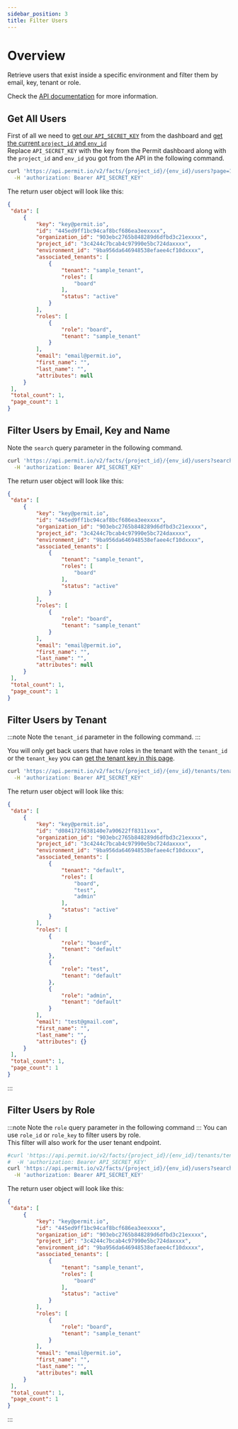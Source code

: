```yaml
---
sidebar_position: 3
title: Filter Users 
---
```


# Overview

Retrieve users that exist inside a specific environment and filter them by email, key, tenant or role.

Check the [API documentation](https://api.permit.io/v2/redoc#tag/Users/operation/list_users) for more information.

## Get All Users

First of all we need to [get our `API_SECRET_KEY`](/api/api-with-cli/#get-your-api-key) from the dashboard and [get the current `project_id` and `env_id`](/api/examples/get-project-and-env)<br/>
Replace `API_SECRET_KEY` with the key from the Permit dashboard along with the `project_id` and `env_id` you got from the API in the following command.

```bash
curl 'https://api.permit.io/v2/facts/{project_id}/{env_id}/users?page=1&per_page=10' \
  -H 'authorization: Bearer API_SECRET_KEY'
```
The return user object will look like this:
```json
{
 "data": [
     {
         "key": "key@permit.io",
         "id": "445ed9ff1bc94caf8bcf686ea3eexxxx",
         "organization_id": "903ebc2765b848289d6dfbd3c21exxxx",
         "project_id": "3c4244c7bcab4c97990e5bc724daxxxx",
         "environment_id": "9ba956da646948538efaee4cf10dxxxx",
         "associated_tenants": [
             {
                 "tenant": "sample_tenant",
                 "roles": [
                     "board"
                 ],
                 "status": "active"
             }
         ],
         "roles": [
             {
                 "role": "board",
                 "tenant": "sample_tenant"
             }
         ],
         "email": "email@permit.io",
         "first_name": "",
         "last_name": "",
         "attributes": null
     }
 ],
 "total_count": 1,
 "page_count": 1
}
```

## Filter Users by Email, Key and Name

Note the `search` query parameter in the following command.

```bash 
curl 'https://api.permit.io/v2/facts/{project_id}/{env_id}/users?search=key@permit.io&page=1&per_page=3' \
  -H 'authorization: Bearer API_SECRET_KEY'
```
The return user object will look like this:
```json
{
 "data": [
     {
         "key": "key@permit.io",
         "id": "445ed9ff1bc94caf8bcf686ea3eexxxx",
         "organization_id": "903ebc2765b848289d6dfbd3c21exxxx",
         "project_id": "3c4244c7bcab4c97990e5bc724daxxxx",
         "environment_id": "9ba956da646948538efaee4cf10dxxxx",
         "associated_tenants": [
             {
                 "tenant": "sample_tenant",
                 "roles": [
                     "board"
                 ],
                 "status": "active"
             }
         ],
         "roles": [
             {
                 "role": "board",
                 "tenant": "sample_tenant"
             }
         ],
         "email": "email@permit.io",
         "first_name": "",
         "last_name": "",
         "attributes": null
     }
 ],
 "total_count": 1,
 "page_count": 1
}
```

## Filter Users by Tenant

:::note Note the `tenant_id` parameter in the following command. :::

You will only get back users that have roles in the tenant with the `tenant_id` or the `tenant_key` you can [get the tenant key in this page](https://app.permit.io/user-management/tenants).

```bash
curl 'https://api.permit.io/v2/facts/{project_id}/{env_id}/tenants/tenant_id/users?search=key@permit.io&page=1&per_page=3' \
  -H 'authorization: Bearer API_SECRET_KEY'
```
The return user object will look like this:
```json
{
 "data": [
     {
         "key": "key@permit.io",
         "id": "d084172f638140e7a90622ff8311xxx",
         "organization_id": "903ebc2765b848289d6dfbd3c21exxxx",
         "project_id": "3c4244c7bcab4c97990e5bc724daxxxx",
         "environment_id": "9ba956da646948538efaee4cf10dxxxx",
         "associated_tenants": [
             {
                 "tenant": "default",
                 "roles": [
                     "board",
                     "test",
                     "admin"
                 ],
                 "status": "active"
             }
         ],
         "roles": [
             {
                 "role": "board",
                 "tenant": "default"
             },
             {
                 "role": "test",
                 "tenant": "default"
             },
             {
                 "role": "admin",
                 "tenant": "default"
             }
         ],
         "email": "test@gmail.com",
         "first_name": "",
         "last_name": "",
         "attributes": {}
     }
 ],
 "total_count": 1,
 "page_count": 1
}
```

:::

## Filter Users by Role
:::note Note the `role` query parameter in the following command :::
You can use `role_id` or `role_key` to filter users by role.<br/>
This filter will also work for the user tenant endpoint.

```bash 
#curl 'https://api.permit.io/v2/facts/{project_id}/{env_id}/tenants/tenant_id/users?search=key@permit.io&role=board&page=1&per_page=3' \
#  -H 'authorization: Bearer API_SECRET_KEY'
curl 'https://api.permit.io/v2/facts/{project_id}/{env_id}/users?search=key@permit.io&role=board&page=1&per_page=3' \
  -H 'authorization: Bearer API_SECRET_KEY'
```
The return user object will look like this:
```json
{
 "data": [
     {
         "key": "key@permit.io",
         "id": "445ed9ff1bc94caf8bcf686ea3eexxxx",
         "organization_id": "903ebc2765b848289d6dfbd3c21exxxx",
         "project_id": "3c4244c7bcab4c97990e5bc724daxxxx",
         "environment_id": "9ba956da646948538efaee4cf10dxxxx",
         "associated_tenants": [
             {
                 "tenant": "sample_tenant",
                 "roles": [
                     "board"
                 ],
                 "status": "active"
             }
         ],
         "roles": [
             {
                 "role": "board",
                 "tenant": "sample_tenant"
             }
         ],
         "email": "email@permit.io",
         "first_name": "",
         "last_name": "",
         "attributes": null
     }
 ],
 "total_count": 1,
 "page_count": 1
}
```
:::
